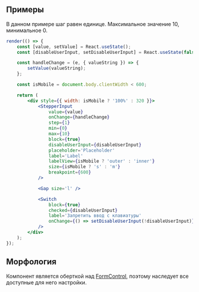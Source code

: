 ## Примеры

В данном примере шаг равен единице. Максимальное значение 10, минимальное 0.

```jsx live
render(() => {
    const [value, setValue] = React.useState();
    const [disableUserInput, setDisableUserInput] = React.useState(false);

    const handleChange = (e, { valueString }) => {
        setValue(valueString);
    };

    const isMobile = document.body.clientWidth < 600;

    return (
        <div style={{ width: isMobile ? '100%' : 320 }}>
            <StepperInput
                value={value}
                onChange={handleChange}
                step={1}
                min={0}
                max={10}
                block={true}
                disableUserInput={disableUserInput}
                placeholder='Placeholder'
                label='Label'
                labelView={isMobile ? 'outer' : 'inner'}
                size={isMobile ? 's' : 'm'}
                breakpoint={600}
            />

            <Gap size='l' />

            <Switch
                block={true}
                checked={disableUserInput}
                label='Запретить ввод с клавиатуры'
                onChange={() => setDisableUserInput(!disableUserInput)}
            />
        </div>
    );
});
```

## Морфология

Компонент является оберткой над [FormControl](?path=/docs/formcontrol--docs), поэтому наследует все доступные для него настройки.
